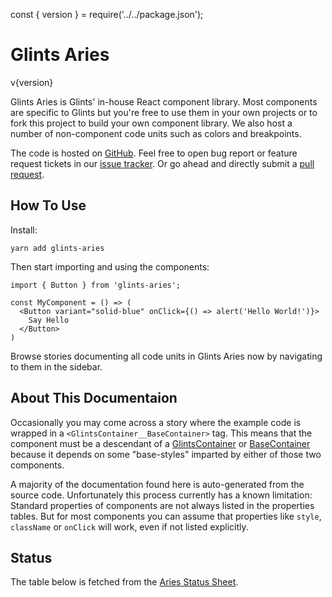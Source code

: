 const { version } = require('../../package.json');

<Meta title="Introduction" />

# Glints Aries

<span>v{version}</span>

Glints Aries is Glints' in-house React component library. Most components are specific to Glints but you're free to use them in your own projects or to fork this project to build your own component library. We also host a number of non-component code units such as colors and breakpoints.

The code is hosted on [GitHub](https://github.com/glints-dev/glints-aries). Feel free to open bug report or feature request tickets in our [issue tracker](https://github.com/glints-dev/glints-aries/issues). Or go ahead and directly submit a [pull request](https://github.com/glints-dev/glints-aries/pulls).

## How To Use

Install:

```
yarn add glints-aries
```

Then start importing and using the components:

```
import { Button } from 'glints-aries';

const MyComponent = () => (
  <Button variant="solid-blue" onClick={() => alert('Hello World!')}>
    Say Hello
  </Button>
)
```

Browse stories documenting all code units in Glints Aries now by navigating to them in the sidebar.

## About This Documentaion

Occasionally you may come across a story where the example code is wrapped in a `<GlintsContainer__BaseContainer>` tag. This means that the component must be a descendant of a [GlintsContainer](/?path=/docs/utilities-glintscontainer--page#glintscontainer) or [BaseContainer](/?path=/docs/utilities-glintscontainer--page#basecontainer) because it depends on some "base-styles" imparted by either of those two components.

A majority of the documentation found here is auto-generated from the source code. Unfortunately this process currently has a known limitation: Standard properties of components are not always listed in the properties tables. But for most components you can assume that properties like `style`, `className` or `onClick` will work, even if not listed explicitly.

## Status

The table below is fetched from the [Aries Status Sheet](https://docs.google.com/spreadsheets/d/1O9WY_x9MmzRIbskPE-2_TsKgOz3N7C61iEqcx6zWln8/edit?usp=sharing).

<AriesStatus />
